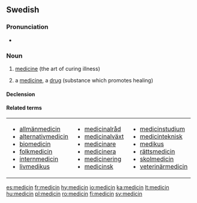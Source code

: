 ==Swedish==

===Pronunciation===
* {{audio|Sv-medicin.ogg|Audio}}

===Noun===
{{infl|sv|noun|g=c}}

# {{uncountable|lang=sv}} [[medicine]] (the art of curing illness)
# a [[medicine]], a [[drug]] (substance which promotes healing)

====Declension====
{{sv-noun-reg-er}}

====Related terms====
{|
|- valign=top
|
* [[allmänmedicin]]
* [[alternativmedicin]]
* [[biomedicin]]
* [[folkmedicin]]
* [[internmedicin]]
* [[livmedikus]]
|
* [[medicinalråd]]
* [[medicinalväxt]]
* [[medicinare]]
* [[medicinera]]
* [[medicinering]]
* [[medicinsk]]
|
* [[medicinstudium]]
* [[medicinteknisk]]
* [[medikus]]
* [[rättsmedicin]]
* [[skolmedicin]]
* [[veterinärmedicin]]
|}

[[es:medicin]]
[[fr:medicin]]
[[hy:medicin]]
[[io:medicin]]
[[ka:medicin]]
[[lt:medicin]]
[[hu:medicin]]
[[pl:medicin]]
[[ro:medicin]]
[[fi:medicin]]
[[sv:medicin]]